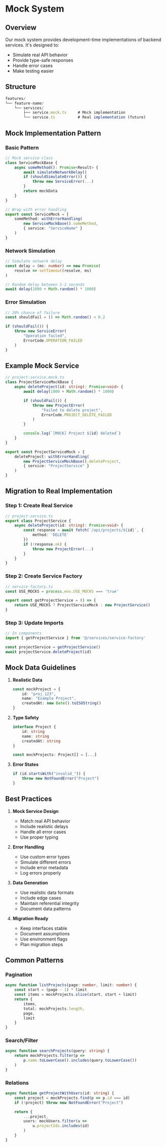 # Mock System

## Overview

Our mock system provides development-time implementations of backend services. It's designed to:
- Simulate real API behavior
- Provide type-safe responses
- Handle error cases
- Make testing easier

## Structure

```typescript
features/
└── feature-name/
    └── services/
        ├── service.mock.ts     # Mock implementation
        └── service.ts          # Real implementation (future)
```

## Mock Implementation Pattern

### Basic Pattern
```typescript
// Mock service class
class ServiceMockBase {
    async someMethod(): Promise<Result> {
        await simulateNetworkDelay()
        if (shouldSimulateError()) {
            throw new ServiceError(...)
        }
        return mockData
    }
}

// Wrap with error handling
export const ServiceMock = {
    someMethod: withErrorHandling(
        new ServiceMockBase().someMethod,
        { service: "ServiceName" }
    )
}
```

### Network Simulation
```typescript
// Simulate network delay
const delay = (ms: number) => new Promise(
    resolve => setTimeout(resolve, ms)
)

// Random delay between 1-2 seconds
await delay(1000 + Math.random() * 1000)
```

### Error Simulation
```typescript
// 20% chance of failure
const shouldFail = () => Math.random() < 0.2

if (shouldFail()) {
    throw new ServiceError(
        "Operation failed",
        ErrorCode.OPERATION_FAILED
    )
}
```

## Example Mock Service

```typescript
// project-service.mock.ts
class ProjectServiceMockBase {
    async deleteProject(id: string): Promise<void> {
        await delay(1000 + Math.random() * 1000)

        if (shouldFail()) {
            throw new ProjectError(
                "Failed to delete project",
                ErrorCode.PROJECT_DELETE_FAILED
            )
        }

        console.log(`[MOCK] Project ${id} deleted`)
    }
}

export const ProjectServiceMock = {
    deleteProject: withErrorHandling(
        new ProjectServiceMockBase().deleteProject,
        { service: "ProjectService" }
    )
}
```

## Migration to Real Implementation

### Step 1: Create Real Service
```typescript
// project-service.ts
export class ProjectService {
    async deleteProject(id: string): Promise<void> {
        const response = await fetch(`/api/projects/${id}`, {
            method: 'DELETE'
        })
        if (!response.ok) {
            throw new ProjectError(...)
        }
    }
}
```

### Step 2: Create Service Factory
```typescript
// service-factory.ts
const USE_MOCKS = process.env.USE_MOCKS === 'true'

export const getProjectService = () => {
    return USE_MOCKS ? ProjectServiceMock : new ProjectService()
}
```

### Step 3: Update Imports
```typescript
// In components
import { getProjectService } from '@/services/service-factory'

const projectService = getProjectService()
await projectService.deleteProject(id)
```

## Mock Data Guidelines

1. **Realistic Data**
   ```typescript
   const mockProject = {
       id: "proj_123",
       name: "Example Project",
       createdAt: new Date().toISOString()
   }
   ```

2. **Type Safety**
   ```typescript
   interface Project {
       id: string
       name: string
       createdAt: string
   }

   const mockProjects: Project[] = [...]
   ```

3. **Error States**
   ```typescript
   if (id.startsWith("invalid_")) {
       throw new NotFoundError("Project")
   }
   ```

## Best Practices

1. **Mock Service Design**
   - Match real API behavior
   - Include realistic delays
   - Handle all error cases
   - Use proper typing

2. **Error Handling**
   - Use custom error types
   - Simulate different errors
   - Include error metadata
   - Log errors properly

3. **Data Generation**
   - Use realistic data formats
   - Include edge cases
   - Maintain referential integrity
   - Document data patterns

4. **Migration Ready**
   - Keep interfaces stable
   - Document assumptions
   - Use environment flags
   - Plan migration steps

## Common Patterns

### Pagination
```typescript
async function listProjects(page: number, limit: number) {
    const start = (page - 1) * limit
    const items = mockProjects.slice(start, start + limit)
    return {
        items,
        total: mockProjects.length,
        page,
        limit
    }
}
```

### Search/Filter
```typescript
async function searchProjects(query: string) {
    return mockProjects.filter(p =>
        p.name.toLowerCase().includes(query.toLowerCase())
    )
}
```

### Relations
```typescript
async function getProjectWithUsers(id: string) {
    const project = mockProjects.find(p => p.id === id)
    if (!project) throw new NotFoundError("Project")

    return {
        ...project,
        users: mockUsers.filter(u =>
            u.projectIds.includes(id)
        )
    }
}
```